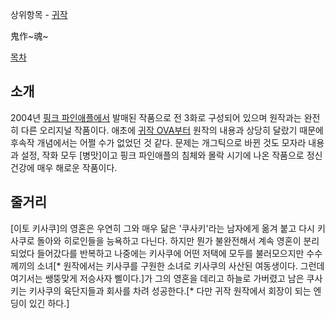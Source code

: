 상위항목 - [[귀작]]

鬼作~魂~

[[목차]]
== 소개 ==
2004년 [[핑크 파인애플]]에서 발매된 작품으로 전 3화로 구성되어 있으며 원작과는 완전히 다른 오리지널 작품이다. 애초에 [[귀작 OVA]]부터 원작의 내용과 상당히 달랐기 때문에 후속작 개념에서는 어쩔 수가 없었던 것 같다. 문제는 개그틱으로 바뀐 것도 모자라 내용과 설정, 작화 모두 [병맛]이고 핑크 파인애플의 침체와 몰락 시기에 나온 작품으로 정신건강에 매우 해로운 작품이다.

== 줄거리 ==
[이토 키사쿠]의 영혼은 우연히 그와 매우 닮은 '쿠사키'라는 남자에게 옮겨 붙고 다시 키사쿠로 돌아와 히로인들을 능욕하고 다닌다. 하지만 뭔가 불완전해서 계속 영혼이 분리되었다 들어갔다를 반복하고 나중에는 키사쿠에 어떤 저택에 모두를 불러모으지만 수수께끼의 소녀[* 원작에서는 키사쿠를 구원한 소녀로 키사쿠의 사산된 여동생이다. 그런데 여기서는 쌩뚱맞게 저승사자 삘이다.]가 그의 영혼을 데리고 하늘로 가버렸고 남은 쿠사키는 키사쿠의 육단지들과 회사를 차려 성공한다.[* 다만 귀작 원작에서 회장이 되는 엔딩이 있긴 하다.]
